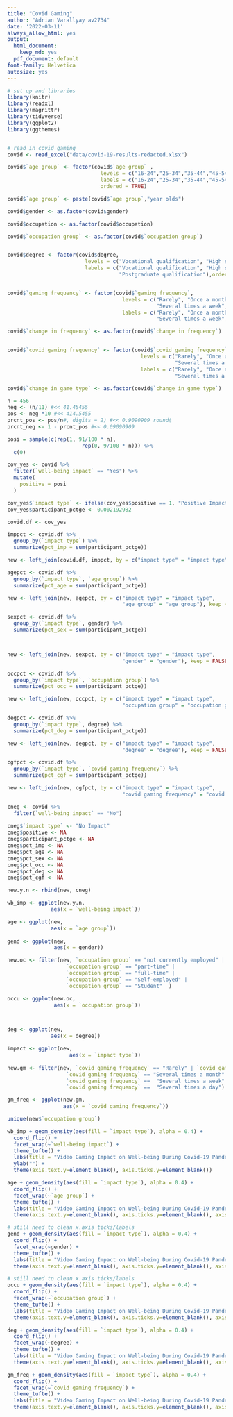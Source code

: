 ```yaml
---
title: "Covid Gaming"
author: "Adrian Varallyay av2734"
date: '2022-03-11'
always_allow_html: yes
output:
  html_document:
    keep_md: yes
  pdf_document: default
font-family: Helvetica
autosize: yes
---
```


```r
# set up and libraries
library(knitr)
library(readxl)
library(magrittr)
library(tidyverse)
library(ggplot2)
library(ggthemes)



```


```r
# read in covid gaming
covid <- read_excel("data/covid-19-results-redacted.xlsx")
```




```r
covid$`age group` <- factor(covid$`age group` ,
                              levels = c("16-24","25-34","35-44","45-54","55-64","60+"),
                              labels = c("16-24","25-34","35-44","45-54","55-64","60+"),
                              ordered = TRUE)

covid$`age group` <- paste(covid$`age group`,"year olds")

covid$gender <- as.factor(covid$gender)

covid$occupation <- as.factor(covid$occupation)

covid$`occupation group` <- as.factor(covid$`occupation group`)


covid$degree <- factor(covid$degree,
                         levels = c("Vocational qualification", "High school/secondary school", "University graduate", "Postgraduate qualification"),
                         labels = c("Vocational qualification", "High school/secondary school", "University graduate",
                                    "Postgraduate qualification"),ordered = TRUE)


covid$`gaming frequency` <- factor(covid$`gaming frequency`,
                                     levels = c("Rarely", "Once a month", "Several times a month", "Once a week", 
                                                "Several times a week", "At least once a day", "Several times a day"),
                                     labels = c("Rarely", "Once a month", "Several times a month", "Once a week",
                                                "Several times a week", "At least once a day", "Several times a day"), ordered = TRUE)

covid$`change in frequency` <- as.factor(covid$`change in frequency`)


covid$`covid gaming frequency` <- factor(covid$`covid gaming frequency`,
                                           levels = c("Rarely", "Once a month", "Several times a month", "Once a week",
                                                      "Several times a week", "At least once a day", "Several times a day"),
                                           labels = c("Rarely", "Once a month", "Several times a month", "Once a week",
                                                      "Several times a week", "At least once a day", "Several times a day"), ordered = TRUE)

covid$`change in game type` <- as.factor(covid$`change in game type`)


```


```r
n = 456
neg <- (n/11) #<< 41.45455
pos <- neg *10 #<< 414.5455
prcnt_pos <- pos/n#, digits = 2) #<< 0.9090909 round(
prcnt_neg <- 1 - prcnt_pos #<< 0.09090909

posi = sample(c(rep(1, 91/100 * n),
                        rep(0, 9/100 * n))) %>%
  c(0)
```


```r
cov_yes <- covid %>%
  filter(`well-being impact` == "Yes") %>%
  mutate(
    positive = posi
  ) 

cov_yes$`impact type` <- ifelse(cov_yes$positive == 1, "Positive Impact", "Negative Impact")
cov_yes$participant_pctge <- 0.002192982

```


```r
covid.df <- cov_yes

imppct <- covid.df %>%
  group_by(`impact type`) %>% 
  summarize(pct_imp = sum(participant_pctge))

new <- left_join(covid.df, imppct, by = c("impact type" = "impact type"), keep = FALSE)
```


```r
agepct <- covid.df %>%
  group_by(`impact type`, `age group`) %>%
  summarize(pct_age = sum(participant_pctge))

new <- left_join(new, agepct, by = c("impact type" = "impact type",
                                     "age group" = "age group"), keep = FALSE)
```


```r
sexpct <- covid.df %>% 
  group_by(`impact type`, gender) %>%
  summarize(pct_sex = sum(participant_pctge))



new <- left_join(new, sexpct, by = c("impact type" = "impact type",
                                     "gender" = "gender"), keep = FALSE)
```


```r
occpct <- covid.df %>% 
  group_by(`impact type`, `occupation group`) %>%
  summarize(pct_occ = sum(participant_pctge))

new <- left_join(new, occpct, by = c("impact type" = "impact type",
                                     "occupation group" = "occupation group"), keep = FALSE)
```


```r
degpct <- covid.df %>% 
  group_by(`impact type`, degree) %>%
  summarize(pct_deg = sum(participant_pctge))

new <- left_join(new, degpct, by = c("impact type" = "impact type",
                                     "degree" = "degree"), keep = FALSE)
```


```r
cgfpct <- covid.df %>% 
  group_by(`impact type`, `covid gaming frequency`) %>%
  summarize(pct_cgf = sum(participant_pctge))

new <- left_join(new, cgfpct, by = c("impact type" = "impact type",
                                     "covid gaming frequency" = "covid gaming frequency"), keep = FALSE)
```


```r
cneg <- covid %>% 
  filter(`well-being impact` == "No")
  
cneg$`impact type` <- "No Impact"
cneg$positive <- NA
cneg$participant_pctge <- NA
cneg$pct_imp <- NA
cneg$pct_age <- NA
cneg$pct_sex <- NA
cneg$pct_occ <- NA
cneg$pct_deg <- NA
cneg$pct_cgf <- NA
```


```r
new.y.n <- rbind(new, cneg)

```


```r
wb_imp <- ggplot(new.y.n,
              aes(x = `well-being impact`))

age <- ggplot(new, 
              aes(x = `age group`))
           
gend <- ggplot(new, 
               aes(x = gender))

new.oc <- filter(new, `occupation group` == "not currently employed" |
                   `occupation group` == "part-time" |
                   `occupation group` == "full-time" | 
                   `occupation group` == "Self-employed" | 
                   `occupation group` == "Student"  )

occu <- ggplot(new.oc, 
               aes(x = `occupation group`))



deg <- ggplot(new,
              aes(x = degree))

impact <- ggplot(new,
                    aes(x = `impact type`))
                    
new.gm <- filter(new, `covid gaming frequency` == "Rarely" | `covid gaming frequency` == "Once a month" | 
                   `covid gaming frequency` == "Several times a month" | `covid gaming frequency` == "Once a week" |
                   `covid gaming frequency` ==  "Several times a week" | `covid gaming frequency` ==  "At least once a day" | 
                   `covid gaming frequency` ==  "Several times a day")

gm_freq <- ggplot(new.gm,
                  aes(x = `covid gaming frequency`))

unique(new$`occupation group`)

```



```r
wb_imp + geom_density(aes(fill = `impact type`), alpha = 0.4) +
  coord_flip() +
  facet_wrap(~`well-being impact`) +
  theme_tufte() +
  labs(title = "Video Gaming Impact on Well-being During Covid-19 Pandemic", subtitle = 'by Well-being Impact Type') +
  ylab("") +
  theme(axis.text.y=element_blank(), axis.ticks.y=element_blank())
```


```r
age + geom_density(aes(fill = `impact type`), alpha = 0.4) +
  coord_flip() +
  facet_wrap(~`age group`) +
  theme_tufte() +
  labs(title = "Video Gaming Impact on Well-being During Covid-19 Pandemic", subtitle = 'by Age Group') +
  theme(axis.text.y=element_blank(), axis.ticks.y=element_blank(), axis.title.y=element_blank()) 


```


```r
# still need to clean x.axis ticks/labels
gend + geom_density(aes(fill = `impact type`), alpha = 0.4) +
  coord_flip() +
  facet_wrap(~gender) +
  theme_tufte() +
  labs(title = "Video Gaming Impact on Well-being During Covid-19 Pandemic", subtitle = 'by Gender') +
  theme(axis.text.y=element_blank(), axis.ticks.y=element_blank(), axis.title.y=element_blank()) 
```


```r
# still need to clean x.axis ticks/labels
occu + geom_density(aes(fill = `impact type`), alpha = 0.4) +
  coord_flip() +
  facet_wrap(~`occupation group`) +
  theme_tufte() +
  labs(title = "Video Gaming Impact on Well-being During Covid-19 Pandemic", subtitle = 'by Occpation Status') +
  theme(axis.text.y=element_blank(), axis.ticks.y=element_blank(), axis.title.y=element_blank()) 
```


```r
deg + geom_density(aes(fill = `impact type`), alpha = 0.4) +
  coord_flip() +
  facet_wrap(~degree) +
  theme_tufte() +
  labs(title = "Video Gaming Impact on Well-being During Covid-19 Pandemic", subtitle = 'by Academic Degree') +
  theme(axis.text.y=element_blank(), axis.ticks.y=element_blank(), axis.title.y=element_blank()) 
```


```r
gm_freq + geom_density(aes(fill = `impact type`), alpha = 0.4) +
  coord_flip() +
  facet_wrap(~`covid gaming frequency`) +
  theme_tufte() +
  labs(title = "Video Gaming Impact on Well-being During Covid-19 Pandemic", subtitle = 'by Gaming Frequency During Pandemic') +
  theme(axis.text.y=element_blank(), axis.ticks.y=element_blank(), axis.title.y=element_blank()) 

```




